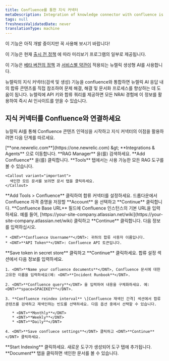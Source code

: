 ```yaml
---
title: Confluence를 통한 지식 커넥터
metaDescription: Integration of knowledge connector with confluence is a GenAI assistant for observability that will help you understand and improve your system by integrating knowledge connector with your confluence
tags: null
freshnessValidatedDate: never
translationType: machine
---
```


<Callout title="시사">
  이 기능은 아직 개발 중이지만 꼭 사용해 보시기 바랍니다!

  이 기능은 현재 [출시 전 정책](/docs/licenses/license-information/referenced-policies/new-relic-pre-release-policy) 에 따라 미리보기 프로그램의 일부로 제공됩니다.

  이 기능은 [베타 버전의 정책](/docs/licenses/license-information/referenced-policies/new-relic-pre-release-policy) 과 [서비스별 약관이](https://newrelic.com/termsandconditions/service-specific) 적용되는 뉴렐릭 생성형 AI를 사용합니다.
</Callout>

뉴렐릭의 지식 커넥터(검색 및 생성) 기능을 confluence와 통합하면 뉴렐릭 AI 응답 내의 합류 콘텐츠를 직접 참조하여 문제 해결, 해결 및 문서화 프로세스를 향상하는 데 도움이 됩니다. 뉴렐릭에 API 키와 합류 쿼리를 제공하면 모든 NRAI 경험에 이 정보를 활용하여 즉시 AI 인사이트를 얻을 수 있습니다.

## 지식 커넥터를 Confluence와 연결하세요

뉴럴릭 AI를 통해 Confluence 콘텐츠 인덱싱을 시작하고 지식 커넥터의 이점을 활용하려면 다음 단계를 따르세요.

<Steps>
  <Step>
    <DNT>[**one.newrelic.com**](https://one.newrelic.com) &amp;gt; **Integrations &amp; Agents**</DNT> 으로 이동합니다.
  </Step>

  <Step>
    <DNT>**RAG Manager**</DNT> 을(를) 검색하세요.
  </Step>

  <Step>
    <DNT>**Add Confluence**</DNT> 을(를) 클릭합니다.
  </Step>

  <Step>
    <DNT>**Tools**</DNT> 탭에서는 사용 가능한 모든 RAG 도구를 볼 수 있습니다.

    <Callout variant="important">
      색인한 모든 문서를 보려면 문서 탭을 클릭하세요.
    </Callout>
  </Step>

  <Step>
    <DNT>**Add Tools &gt; Confluence**</DNT> 클릭하여 합류 커넥터를 설정하세요.
  </Step>

  <Step>
    드롭다운에서 Confluence 자격 증명을 저장할 <DNT>**Account**</DNT> 을 선택하고 <DNT>**Continue**</DNT> 클릭합니다.
  </Step>

  <Step>
    <DNT>**Confluence Base URL**</DNT> 필드에 Confluence 인스턴스의 기본 URL을 입력하세요. 예를 들어, <DNT>[https://your-site-company.atlassian.net/wiki](https://your-site-company.atlassian.net/wiki)</DNT> 클릭하고 <DNT>**Continue**</DNT> 클릭합니다.
  </Step>

  <Step>
    다음 정보를 입력하십시오.

    * <DNT>**Confluence Username**</DNT>: 귀하의 합류 사용자 이름입니다.
    * <DNT>**API Token**</DNT>: Confluence API 토큰입니다.
  </Step>

  <Step>
    <DNT>**Save token in secret store**</DNT> 클릭하고 <DNT>**Continue**</DNT> 클릭하세요.
  </Step>

  <Step>
    합류 설정 섹션에서 다음 정보를 입력하세요.

    1. <DNT>**Name your cofluence documents**</DNT>, Confluence 문서에 대한 고유한 이름을 입력하세요(예: <DNT>**Incident Runbook**</DNT>.

    2. <DNT>**Confluence query**</DNT> 을 입력하여 내용을 구체화하세요. 예: <DNT>**space=SPACEKEY**</DNT>.

    3. **Confluence reindex interval** \[Confluence 재색인 간격] 섹션에서 합류 콘텐츠를 검색하고 재색인하는 빈도를 선택하세요. 다음 옵션 중에서 선택할 수 있습니다.

       * <DNT>**Monthly**</DNT>
       * <DNT>**Weekly**</DNT>
       * <DNT>**Daily**</DNT>

    4. <DNT>**Save confluece settings**</DNT> 클릭하고 <DNT>**Continue**</DNT> 클릭하세요.
  </Step>

  <Step>
    <DNT>**Start Indexing**</DNT> 클릭하세요. 새로운 도구가 생성되어 도구 탭에 추가됩니다.
  </Step>

  <Step>
    <DNT>**Document**</DNT> 탭을 클릭하면 색인한 문서를 볼 수 있습니다.
  </Step>
</Steps>